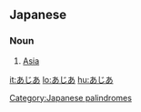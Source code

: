 ==Japanese==

===Noun===
{{ja-noun}}

# {{ja-def|アジア}} [[Asia]]

[[Category:Japanese palindromes]]

[[it:あじあ]]
[[lo:あじあ]]
[[hu:あじあ]]